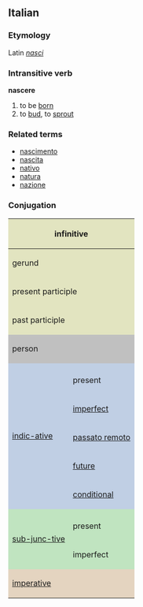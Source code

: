 ==Italian==
===Etymology===
Latin ''[[nasci]]''
===Intransitive verb===
'''nascere'''

# to be [[born]]
# to [[bud]], to [[sprout]]

===Related terms===
*[[nascimento]]
*[[nascita]]
*[[nativo]]
*[[natura]]
*[[nazione]]

===Conjugation===

<center>
{| style="background:#F0F0F0"

|-
! colspan="3" style="background:#e2e4c0" | infinitive
| colspan="5" | nascere

|-
! colspan="3" style="background:#e2e4c0" | gerund
| colspan="5" | nascendo

|-
! colspan="3" style="background:#e2e4c0" | present participle
| colspan="5" | [[nascente]]

|-
! colspan="3" style="background:#e2e4c0" | past participle
| colspan="5" | [[nato]]

|-
! colspan="2" rowspan="2" style="background:#C0C0C0" | person
! colspan="3" style="background:#C0C0C0" | singular
! colspan="3" style="background:#C0C0C0" | plural

|-
! style="background:#C0C0C0;width:12.5%" | first
! style="background:#C0C0C0;width:12.5%" | second
! style="background:#C0C0C0;width:12.5%" | third
! style="background:#C0C0C0;width:12.5%" | first
! style="background:#C0C0C0;width:12.5%" | second
! style="background:#C0C0C0;width:12.5%" | third

|-
! rowspan="6" style="background:#c0cfe4" | [[indicative|indic-ative]]

! style="background:#c0cfe4" colspan="1" | 
! style="background:#c0cfe4" | io
! style="background:#c0cfe4" | tu
! style="background:#c0cfe4" | lui/lei
! style="background:#c0cfe4" | noi
! style="background:#c0cfe4" | voi
! style="background:#c0cfe4" | loro

|-
! style="height:3em;background:#c0cfe4" | present
| nasco
| nasci
| nasce
| nasciamo
| nascete
| nascono

|-
! style="height:3em;background:#c0cfe4" | [[imperfect]]
| nascevo
| nascevi
| nasceva
| nascevamo
| nascevate
| nascevano

|-
! style="height:3em;background:#c0cfe4" | [[passato remoto]]
| nacqui
| nascesti
| nacque
| nascemmo
| nasceste
| nacquero

|-
! style="height:3em;background:#c0cfe4" | [[future]]
| nascerò
| nascerai
| nascerà
| nasceremo
| nascerete
| nasceranno

|-
! style="height:3em;background:#c0cfe4" | [[conditional]]
| nascerei
| nasceresti
| nascerebbe
| nasceremmo
| nascereste
| nascerebbero

|-
! rowspan="3" style="background:#c0e4c0" |[[subjunctive|sub-junc-tive]]
! style="background:#c0e4c0" | 
! style="background:#c0e4c0" | che io
! style="background:#c0e4c0" | che tu
! style="background:#c0e4c0" | che lui/che lei
! style="background:#c0e4c0" | che noi
! style="background:#c0e4c0" | che voi
! style="background:#c0e4c0" | che loro

|-
! style="height:3em;background:#c0e4c0" | present
| nasca
| nasca
| nasca
| nasciamo
| nasciate
| nascano

|-
! style="height:3em;background:#c0e4c0" rowspan="1" | imperfect
| nascessi
| nascessi
| nascesse
| nascessimo
| nasceste
| nascessero

|-
! colspan="2" rowspan="2" style="height:3em;background:#e4d4c0" | [[imperative]]
! style="background:#e4d4c0" | -
! style="background:#e4d4c0" | tu
! style="background:#e4d4c0" | lui/lei
! style="background:#e4d4c0" | noi
! style="background:#e4d4c0" | voi
! style="background:#e4d4c0" | loro

|-
|
| nasci
| nasca
| nasciamo
| nascete
| nascano

|}
</center>